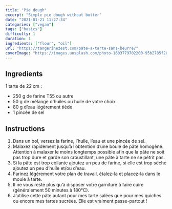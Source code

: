 ```yaml
---
title: "Pie dough"
excerpt: "Simple pie dough without butter"
date: "2021-01-21 11:27:34"
categories: ["vegan"]
tags: ["basics"]
difficulty: 1
duration: 1
ingredients: ["flour", "oil"]
url: "https://tangerinezest.com/pate-a-tarte-sans-beurre/"
coverImage: "https://images.unsplash.com/photo-1603779702200-95b2785f2083?ixlib=rb-1.2.1&ixid=MXwxMjA3fDB8MHxwaG90by1wYWdlfHx8fGVufDB8fHw%3D&auto=format&fit=crop&w=700&q=72"
---
```


## Ingredients

1 tarte de 22 cm :

- 250 g de farine T55 ou autre
- 50 g de mélange d'huiles ou huile de votre choix
- 80 g d’eau légèrement tiède
- 1 pincée de sel

## Instructions

1. Dans un bol, versez la farine, l’huile, l’eau et une pincée de sel.
2. Malaxez rapidement jusqu’à l’obtention d’une boule de pâte homogène. Attention à malaxer le moins longtemps possible afin que la pâte ne soit pas trop
   dure et garde son croustillant, une pâte à tarte ne se pétrit pas.
3. Si la pâte est trop collante ajoutez un peu de farine, si elle est trop sèche ajoutez un peu d’huile et/ou d’eau.
4. Farinez légèrement votre plan de travail, étalez-la et placez-la dans le moule à tarte.
5. Il ne vous reste plus qu’à disposer votre garniture à faire cuire (généralement 50 minutes à 180°C).
6. J’utilise cette pâte autant pour mes tarte salées que pour mes quiches ou encore
   mes tartes sucrées. Elle est vraiment passe-partout !
